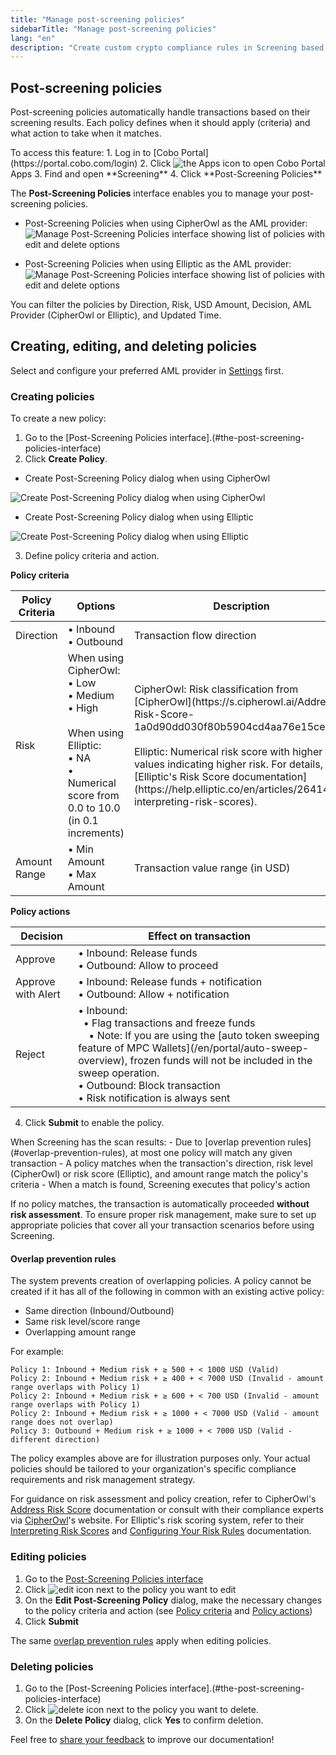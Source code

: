 ```yaml
---
title: "Manage post-screening policies"
sidebarTitle: "Manage post-screening policies"
lang: "en"
description: "Create custom crypto compliance rules in Screening based on risk levels, transaction directions, and amount thresholds. Automate AML/CFT policy enforcement."
---
```


## Post-screening policies

Post-screening policies automatically handle transactions based on their screening results. Each policy defines when it should apply (criteria) and what action to take when it matches.

<Info>
To access this feature:
1. Log in to [Cobo Portal](https://portal.cobo.com/login)
2. Click <img src="/en/images/common/icon_apps.svg" className="icon" alt="the Apps icon"/> to open Cobo Portal Apps
3. Find and open **Screening**
4. Click **Post-Screening Policies**
</Info>

The **Post-Screening Policies** interface enables you to manage your post-screening policies.

- Post-Screening Policies when using CipherOwl as the AML provider:
  <img src="/en/images/portal-apps/screening/manage-post-screening-policies-cipherowl.png" className="screenshot_full_screen" alt="Manage Post-Screening Policies interface showing list of policies with edit and delete options"/>

- Post-Screening Policies when using Elliptic as the AML provider:
  <img src="/en/images/portal-apps/screening/manage-post-screening-policies-elliptic.png" className="screenshot_full_screen" alt="Manage Post-Screening Policies interface showing list of policies with edit and delete options"/>

You can filter the policies by Direction, Risk, USD Amount, Decision, AML Provider (CipherOwl or Elliptic), and Updated Time.

## Creating, editing, and deleting policies

<Note>Select and configure your preferred AML provider in [Settings](/en/apps/screening/screening-settings#aml-provider-settings) first.</Note>

### Creating policies

To create a new policy:
1. Go to the [Post-Screening Policies interface].(#the-post-screening-policies-interface)
2. Click **Create Policy**.
  - Create Post-Screening Policy dialog when using CipherOwl
  <img src="/en/images/portal-apps/screening/creating-post-screening-policy-cipherowl.svg" className="screenshot_modal" alt="Create Post-Screening Policy dialog when using CipherOwl"/>

  - Create Post-Screening Policy dialog when using Elliptic
  <img src="/en/images/portal-apps/screening/creating-post-screening-policy-elliptic.png" className="screenshot_modal" alt="Create Post-Screening Policy dialog when using Elliptic"/>

3. Define policy criteria and action.

**Policy criteria**
<table class="table six-columns">
  <thead>
    <tr>
      <th>Policy Criteria</th>
      <th>Options</th>
      <th>Description</th>
    </tr>
  </thead>
  <tbody>
    <tr>
      <td>Direction</td>
      <td>• Inbound<br/>• Outbound</td>
      <td>Transaction flow direction</td>
    </tr>
    <tr>
      <td>Risk</td>
      <td>When using CipherOwl:<br/>• Low<br/>• Medium<br/>• High<br/><br/>When using Elliptic:<br/>• NA<br/>• Numerical score from 0.0 to 10.0 (in 0.1 increments)</td>
      <td>CipherOwl: Risk classification from [CipherOwl](https://s.cipherowl.ai/Address-Risk-Score-1a0d90dd030f80b5904cd4aa76e15cea)<br/><br/>Elliptic: Numerical risk score with higher values indicating higher risk. For details, see [Elliptic's Risk Score documentation](https://help.elliptic.co/en/articles/2641454-interpreting-risk-scores).</td>
    </tr>
    <tr>
      <td>Amount Range</td>
      <td>• Min Amount<br/>• Max Amount</td>
      <td>Transaction value range (in USD)</td>
    </tr>
  </tbody>
</table>

**Policy actions**
<table class="table six-columns">
  <thead>
    <tr>
      <th>Decision</th>
      <th>Effect on transaction</th>
    </tr>
  </thead>
  <tbody>
    <tr>
      <td>Approve</td>
      <td>• Inbound: Release funds<br/>• Outbound: Allow to proceed</td>
    </tr>
    <tr>
      <td>Approve with Alert</td>
      <td>• Inbound: Release funds + notification<br/>• Outbound: Allow + notification</td>
    </tr>
    <tr>
      <td>Reject</td>
      <td>• Inbound:<br/>&nbsp;&nbsp;• Flag transactions and freeze funds <br/>&nbsp;&nbsp;&nbsp;&nbsp;• Note: If you are using the [auto token sweeping feature of MPC Wallets](/en/portal/auto-sweep-overview), frozen funds will not be included in the sweep operation.<br/>• Outbound: Block transaction<br/>• Risk notification is always sent</td>
    </tr>
  </tbody>
</table>

4. Click **Submit** to enable the policy.

<Note>
When Screening has the scan results:
- Due to [overlap prevention rules](#overlap-prevention-rules), at most one policy will match any given transaction
- A policy matches when the transaction's direction, risk level (CipherOwl) or risk score (Elliptic), and amount range match the policy's criteria
- When a match is found, Screening executes that policy's action
</Note>

<Warning>If no policy matches, the transaction is automatically proceeded **without risk assessment**. To ensure proper risk management, make sure to set up appropriate policies that cover all your transaction scenarios before using Screening.</Warning>

#### Overlap prevention rules
The system prevents creation of overlapping policies. A policy cannot be created if it has all of the following in common with an existing active policy:
- Same direction (Inbound/Outbound)
- Same risk level/score range
- Overlapping amount range

For example:
```
Policy 1: Inbound + Medium risk + ≥ 500 + < 1000 USD (Valid)
Policy 2: Inbound + Medium risk + ≥ 400 + < 7000 USD (Invalid - amount range overlaps with Policy 1)
Policy 2: Inbound + Medium risk + ≥ 600 + < 700 USD (Invalid - amount range overlaps with Policy 1)
Policy 2: Inbound + Medium risk + ≥ 1000 + < 7000 USD (Valid - amount range does not overlap)
Policy 3: Outbound + Medium risk + ≥ 1000 + < 7000 USD (Valid - different direction)
```

<Warning>
The policy examples above are for illustration purposes only. Your actual policies should be tailored to your organization's specific compliance requirements and risk management strategy.

For guidance on risk assessment and policy creation, refer to CipherOwl's [Address Risk Score](https://s.cipherowl.ai/Address-Risk-Score-1a0d90dd030f80b5904cd4aa76e15cea) documentation or consult with their compliance experts via [CipherOwl](https://www.cipherowl.com/)'s website. For Elliptic's risk scoring system, refer to their [Interpreting Risk Scores](https://help.elliptic.co/en/articles/2641454-interpreting-risk-scores) and [Configuring Your Risk Rules](https://help.elliptic.co/en/articles/8216353-configuring-your-risk-rules) documentation.
</Warning>

### Editing policies

1. Go to the [Post-Screening Policies interface](#the-post-screening-policies-interface)
2. Click <img src="/en/images/common/icon_edit.svg" className="icon" alt="edit icon"/> next to the policy you want to edit
3. On the **Edit Post-Screening Policy** dialog, make the necessary changes to the policy criteria and action (see [Policy criteria](#policy-criteria) and [Policy actions](#policy-actions))
4. Click **Submit**

<Info>The same [overlap prevention rules](#overlap-prevention-rules) apply when editing policies.</Info>

### Deleting policies

1. Go to the [Post-Screening Policies interface].(#the-post-screening-policies-interface)
2. Click <img src="/en/images/common/icon_delete.svg" className="icon" alt="delete icon"/> next to the policy you want to delete.
3. On the **Delete Policy** dialog, click **Yes** to confirm deletion.

<Tip>Feel free to [share your feedback](https://forms.zohopublic.com/cobo/form/DocumentFeedbackForm/formperma/QvLOhxJv1_JMsJ-1dleZ8Itb_7rzN-LtgvsDdxosoVI?referrername=manuals) to improve our documentation!</Tip>
